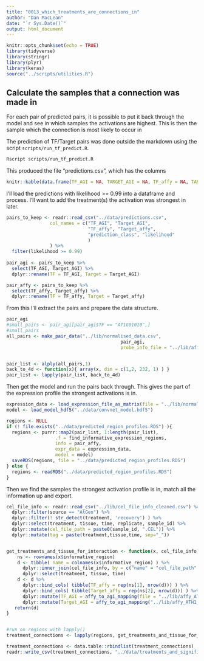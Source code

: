 ```yaml
---
title: "0013_which_treatments_are_connections_in"
author: "Dan MacLean"
date: "`r Sys.Date()`"
output: html_document
---
```


```r
knitr::opts_chunk$set(echo = TRUE)
library(tidyverse)
library(stringr)
library(plyr)
library(keras)
source("../scripts/utilities.R")
```

## Calculate the samples that a connection was made in

For each pair of predicted pairs, it is possible to put it back through the model and see in which samples the activations are highest. This is then the sample which the connection is most likely to occur in 

The prediction of TF/Target pairs was done outside the markdown using the script `scripts/run_tf_predict.R`. 

```bash
Rscript scripts/run_tf_predict.R
```

This produced the file "predictions.csv", which has the columns 

```r
knitr::kable(data.frame(TF_AGI = NA, TARGET_AGI = NA, TF_affy = NA, TARGET_affy = NA, prediction = NA, likelihood = NA))
```

I'll load the predictions with likelihood >= 0.99 into a dataframe and process. I'll want to add the treatment(s) the activation was strongest in later.

```r
pairs_to_keep <- readr::read_csv("../data/predictions.csv", 
                col_names = c("TF_AGI", "Target_AGI", 
                              "TF_affy", "Target_affy", 
                              "prediction_class", "likelihood"
                              )
                ) %>% 
  filter(likelihood >= 0.99)
  
pair_agi <- pairs_to_keep %>%
  select(TF_AGI, Target_AGI) %>%
  dplyr::rename(TF = TF_AGI, Target = Target_AGI)

pair_affy <- pairs_to_keep %>%
  select(TF_affy, Target_affy) %>%
  dplyr::rename(TF = TF_affy, Target = Target_affy)
```

From this I'll extract the pairs and prepare the data structure.

```r
pair_agi
#small_pairs <- pair_agi[pair_agi$TF == "AT1G01010",]
#small_pairs
all_pairs <- make_pair_data("../lib/normalised_data.csv", 
                                          pair_agi, 
                                          probe_info_file = "../lib/affy_ATH1_array_elements-2010-12-20.txt")


pair_list <- alply(all_pairs,1)
back_to_4d <- function(x){ array(x, dim = c(1,2, 232, 1) ) }
pair_list <- lapply(pair_list, back_to_4d)
```

Then get the model and run the pairs back through. This gives the part of the expression profile the strongest activations is in.

```r

expression_data <- load_expression_file_as_matrix(file = "../lib/normalised_data.csv")
model <- load_model_hdf5("../data/convnet_model.hdf5")

regions <- NULL
if (! file.exists("../data/predicted_region_profiles.RDS") ){
  regions <- purrr::map2(pair_list, 1:length(pair_list), 
                  .f = find_informative_expression_regions, 
                  info = pair_affy, 
                  expr_data = expression_data, 
                  model = model)
  saveRDS(regions, file = "../data/predicted_region_profiles.RDS")
} else {
  regions <- readRDS("../data/predicted_region_profiles.RDS")
}
```

Then we find the samples the strongest activation profile is in, match all the information up and export.

```r
cel_file_info <- readr::read_csv("../lib/cel_file_info_cleaned.csv") %>% 
  dplyr::filter(source == "AtGen") %>%
  dplyr::filter(! str_detect(treatment, 'recovery') ) %>%
  dplyr::select(treatment, tissue, time, replicate, sample_id) %>%
  dplyr::mutate(cel_file_path = paste0(sample_id, ".CEL")) %>%
  dplyr::mutate(tag = paste(treatment,tissue,time, sep="_"))


get_treatments_and_tissue_for_interaction <- function(x, cel_file_info){
    ns <- rownames(x$informative_region)
    d <- tibble( name = colnames(x$informative_region) ) %>%
      dplyr::inner_join(cel_file_info, by = c("name" = "cel_file_path" ) ) %>%
      dplyr::select(treatment, tissue, time) 
    d <- d %>%
      dplyr::bind_cols( tibble(TF_affy = rep(ns[1], nrow(d))) ) %>%
      dplyr::bind_cols( tibble(Target_affy = rep(ns[2], nrow(d))) ) %>% 
      dplyr::mutate(TF_AGI = affy_to_agi_mapping(file = "../lib/affy_ATH1_array_elements-2010-12-20.txt")[[TF_affy]] ) %>%
      dplyr::mutate(Target_AGI = affy_to_agi_mapping("../lib/affy_ATH1_array_elements-2010-12-20.txt")[[Target_affy]] )
   return(d)
}


#run on regions with lapply()
treatment_connections <- lapply(regions, get_treatments_and_tissue_for_interaction, cel_file_info)

treatment_connections <- data.table::rbindlist(treatment_connections)
readr::write_csv(treatment_connections, "../data/treatments_and_significant_pairs.csv")
```